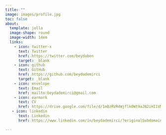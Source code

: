 ```yaml
---
title: ""
image: images/profile.jpg
toc: false
about:
  template: jolla
  image-shape: round
  image-width: 14em
  links:
    - icon: twitter-x
      text: Twitter
      href: https://twitter.com/beydaben
      target: _blank
    - icon: github
      text: GitHub
      href: https://github.com/beydademirci
      target: _blank
    - icon: envelope
      text: Email
      href: mailto:beydademirci@gmail.com
    - icon: earmark
      text: CV
      href: https://drive.google.com/file/d/1mQzRVR4Wjflk0Wt9aJN2iHI1VMTjM1x_/view?usp=sharing
   - icon: linkedin
      text: Linkedin
      href: https://www.linkedin.com/in/beydademirci/?originalSubdomain=tr

---
```

